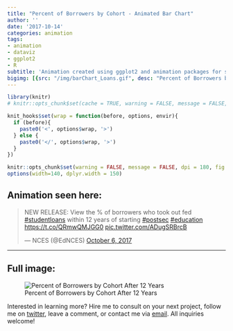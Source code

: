 ```yaml
---
title: "Percent of Borrowers by Cohort - Animated Bar Chart"
author: ''
date: '2017-10-14'
categories: animation
tags:
- animation
- dataviz
- ggplot2
- R
subtitle: 'Animation created using ggplot2 and animation packages for social media distribution'
bigimg: [{src: "/img/barChart_Loans.gif", desc: "Percent of Borrowers by Cohort After 12 Years Bar Chart"}]
---
```

  
```r
library(knitr)
# knitr::opts_chunk$set(cache = TRUE, warning = FALSE, message = FALSE, dpi = 180, out.extra='class = "img-responsive"')

```

```r
knit_hooks$set(wrap = function(before, options, envir){
  if (before){
    paste0('<', options$wrap, '>')
  } else {
    paste0('</', options$wrap, '>')
  }
})

knitr::opts_chunk$set(warning = FALSE, message = FALSE, dpi = 180, fig.height = 5, fig.width = 7, fig.align = "center")
options(width=140, dplyr.width = 150)
```

## Animation seen here:

<blockquote class="twitter-tweet" data-lang="en"><p lang="en" dir="ltr">NEW RELEASE: View the % of borrowers who took out fed <a href="https://twitter.com/hashtag/studentloans?src=hash&amp;ref_src=twsrc%5Etfw">#studentloans</a> within 12 years of starting <a href="https://twitter.com/hashtag/postsec?src=hash&amp;ref_src=twsrc%5Etfw">#postsec</a> <a href="https://twitter.com/hashtag/education?src=hash&amp;ref_src=twsrc%5Etfw">#education</a> <a href="https://t.co/QRmwQMJGG0">https://t.co/QRmwQMJGG0</a> <a href="https://t.co/ADugSRBrcB">pic.twitter.com/ADugSRBrcB</a></p>&mdash; NCES (@EdNCES) <a href="https://twitter.com/EdNCES/status/916332882213457921?ref_src=twsrc%5Etfw">October 6, 2017</a></blockquote>
<script async src="//platform.twitter.com/widgets.js" charset="utf-8"></script>
  
  ***
  
## Full image:
  
![Percent of Borrowers by Cohort After 12 Years](/img/barChart_Loans.gif)

Interested in learning more? Hire me to consult on your next project, follow me on [twitter](https://twitter.com/mikeleeco), leave a comment, or contact me via [email](mailto:mdlee12@gmail.com). All inquiries welcome!
  
  